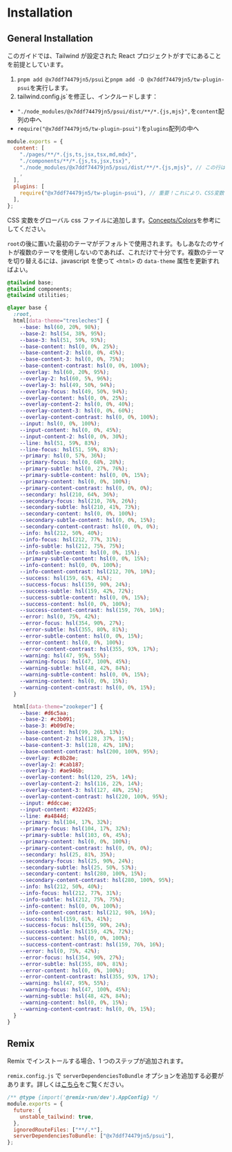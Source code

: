 
<Meta title="Getting Started/Installation" />

# Installation

## General Installation

このガイドでは、Tailwind が設定された React プロジェクトがすでにあることを前提としています。

1. `pnpm add @x7ddf74479jn5/psui`と`pnpm add -D @x7ddf74479jn5/tw-plugin-psui`を実行します。
2. tailwind.config.js`を修正し、インクルードします：

- `"./node_modules/@x7ddf74479jn5/psui/dist/**/*.{js,mjs}",`を`content`配列の中へ
- `require("@x7ddf74479jn5/tw-plugin-psui")`を`plugins`配列の中へ

```js
module.exports = {
  content: [
    "./pages/**/*.{js,ts,jsx,tsx,md,mdx}",
    "./components/**/*.{js,ts,jsx,tsx}",
    "./node_modules/@x7ddf74479jn5/psui/dist/**/*.{js,mjs}", // この行は重要です！これを入れないと、PSUIのスタイルがパージされます
    ,
  ],
  plugins: [
    require("@x7ddf74479jn5/tw-plugin-psui"), // 重要！これにより、CSS変数を消費するようにtailwindテーマを拡張します。
  ],
};
```

CSS 変数をグローバル css ファイルに追加します。[Concepts/Colors](?path=/docs/concepts-colors--docs)を参考にしてください。

`root`の後に置いた最初のテーマがデフォルトで使用されます。もしあなたのサイトが複数のテーマを使用しないのであれば、これだけで十分です。複数のテーマを切り替えるには、javascript を使って `<html>` の `data-theme` 属性を更新すればよい。

```css
@tailwind base;
@tailwind components;
@tailwind utilities;

@layer base {
  :root,
  html[data-theme="tresleches"] {
    --base: hsl(60, 20%, 98%);
    --base-2: hsl(54, 38%, 95%);
    --base-3: hsl(51, 59%, 93%);
    --base-content: hsl(0, 0%, 25%);
    --base-content-2: hsl(0, 0%, 45%);
    --base-content-3: hsl(0, 0%, 75%);
    --base-content-contrast: hsl(0, 0%, 100%);
    --overlay: hsl(60, 20%, 95%);
    --overlay-2: hsl(60, 5%, 96%);
    --overlay-3: hsl(49, 50%, 94%);
    --overlay-focus: hsl(49, 50%, 94%);
    --overlay-content: hsl(0, 0%, 25%);
    --overlay-content-2: hsl(0, 0%, 40%);
    --overlay-content-3: hsl(0, 0%, 60%);
    --overlay-content-contrast: hsl(0, 0%, 100%);
    --input: hsl(0, 0%, 100%);
    --input-content: hsl(0, 0%, 45%);
    --input-content-2: hsl(0, 0%, 30%);
    --line: hsl(51, 59%, 83%);
    --line-focus: hsl(51, 59%, 83%);
    --primary: hsl(0, 57%, 36%);
    --primary-focus: hsl(0, 68%, 28%);
    --primary-subtle: hsl(0, 27%, 76%);
    --primary-subtle-content: hsl(0, 0%, 15%);
    --primary-content: hsl(0, 0%, 100%);
    --primary-content-contrast: hsl(0, 0%, 0%);
    --secondary: hsl(210, 64%, 36%);
    --secondary-focus: hsl(210, 76%, 26%);
    --secondary-subtle: hsl(210, 41%, 73%);
    --secondary-content: hsl(0, 0%, 100%);
    --secondary-subtle-content: hsl(0, 0%, 15%);
    --secondary-content-contrast: hsl(0, 0%, 0%);
    --info: hsl(212, 50%, 40%);
    --info-focus: hsl(212, 77%, 31%);
    --info-subtle: hsl(212, 75%, 75%);
    --info-subtle-content: hsl(0, 0%, 15%);
    --primary-subtle-content: hsl(0, 0%, 15%);
    --info-content: hsl(0, 0%, 100%);
    --info-content-contrast: hsl(212, 70%, 10%);
    --success: hsl(159, 61%, 41%);
    --success-focus: hsl(159, 90%, 24%);
    --success-subtle: hsl(159, 42%, 72%);
    --success-subtle-content: hsl(0, 0%, 15%);
    --success-content: hsl(0, 0%, 100%);
    --success-content-contrast: hsl(159, 76%, 16%);
    --error: hsl(0, 75%, 42%);
    --error-focus: hsl(354, 90%, 27%);
    --error-subtle: hsl(355, 80%, 81%);
    --error-subtle-content: hsl(0, 0%, 15%);
    --error-content: hsl(0, 0%, 100%);
    --error-content-contrast: hsl(355, 93%, 17%);
    --warning: hsl(47, 95%, 55%);
    --warning-focus: hsl(47, 100%, 45%);
    --warning-subtle: hsl(48, 42%, 84%);
    --warning-subtle-content: hsl(0, 0%, 15%);
    --warning-content: hsl(0, 0%, 15%);
    --warning-content-contrast: hsl(0, 0%, 15%);
  }

  html[data-theme="zookeper"] {
    --base: #d6c5aa;
    --base-2: #c3b091;
    --base-3: #b09d7e;
    --base-content: hsl(99, 26%, 13%);
    --base-content-2: hsl(128, 37%, 15%);
    --base-content-3: hsl(128, 42%, 18%);
    --base-content-contrast: hsl(200, 100%, 95%);
    --overlay: #c8b28e;
    --overlay-2: #cab187;
    --overlay-3: #ae946b;
    --overlay-content: hsl(120, 25%, 14%);
    --overlay-content-2: hsl(116, 22%, 14%);
    --overlay-content-3: hsl(127, 48%, 25%);
    --overlay-content-contrast: hsl(220, 100%, 95%);
    --input: #ddccae;
    --input-content: #322d25;
    --line: #a4844d;
    --primary: hsl(104, 17%, 32%);
    --primary-focus: hsl(104, 17%, 32%);
    --primary-subtle: hsl(103, 6%, 45%);
    --primary-content: hsl(0, 0%, 100%);
    --primary-content-contrast: hsl(0, 0%, 0%);
    --secondary: hsl(25, 81%, 35%);
    --secondary-focus: hsl(25, 90%, 24%);
    --secondary-subtle: hsl(25, 50%, 53%);
    --secondary-content: hsl(280, 100%, 15%);
    --secondary-content-contrast: hsl(280, 100%, 95%);
    --info: hsl(212, 50%, 40%);
    --info-focus: hsl(212, 77%, 31%);
    --info-subtle: hsl(212, 75%, 75%);
    --info-content: hsl(0, 0%, 100%);
    --info-content-contrast: hsl(212, 98%, 16%);
    --success: hsl(159, 61%, 41%);
    --success-focus: hsl(159, 90%, 24%);
    --success-subtle: hsl(159, 42%, 72%);
    --success-content: hsl(0, 0%, 100%);
    --success-content-contrast: hsl(159, 76%, 16%);
    --error: hsl(0, 75%, 42%);
    --error-focus: hsl(354, 90%, 27%);
    --error-subtle: hsl(355, 80%, 81%);
    --error-content: hsl(0, 0%, 100%);
    --error-content-contrast: hsl(355, 93%, 17%);
    --warning: hsl(47, 95%, 55%);
    --warning-focus: hsl(47, 100%, 45%);
    --warning-subtle: hsl(48, 42%, 84%);
    --warning-content: hsl(0, 0%, 15%);
    --warning-content-contrast: hsl(0, 0%, 15%);
  }
}
```

## Remix

Remix でインストールする場合、1 つのステップが追加されます。

`remix.config.js` で `serverDependenciesToBundle` オプションを追加する必要があります。詳しくは[こちら](https://remix.run/docs/en/v1/pages/gotchas#importing-esm-packages)をご覧ください。

```js
/** @type {import('@remix-run/dev').AppConfig} */
module.exports = {
  future: {
    unstable_tailwind: true,
  },
  ignoredRouteFiles: ["**/.*"],
  serverDependenciesToBundle: ["@x7ddf74479jn5/psui"],
};
```
